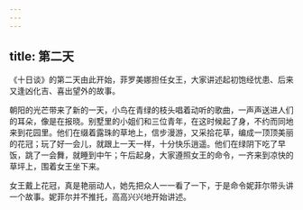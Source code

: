 ```yaml
---
---
---
```

title: 第二天
---



《十日谈》的第二天由此开始，菲罗美娜担任女王，大家讲述起初饱经忧患、后来又逢凶化吉、喜出望外的故事。





朝阳的光芒带来了新的一天，小鸟在青绿的枝头唱着动听的歌曲，一声声送进人们的耳朵，像是在报晓。别墅里的小姐们和三位青年，在这时候起了身，不约而同地来到花园里。他们在缀着露珠的草地上，信步漫游，又采拾花草，编成一顶顶美丽的花冠；玩了好一会儿，就跟上一天一样，十分快乐逍遥。他们在绿阴下吃了早饭，跳了一会舞，就睡到中午；午后起身，大家遵照女王的命令，一齐来到凉快的草坪上，围着女王坐下来。

女王戴上花冠，真是艳丽动人，她先把众人一一看了一下，于是命令妮菲尔带头讲一个故事。妮菲尔并不推托，高高兴兴地开始讲述。

